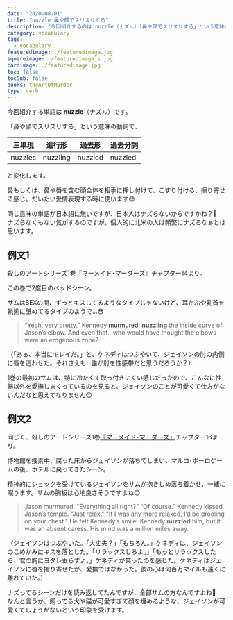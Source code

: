 ```yaml
---
date: "2020-08-01"
title: "nuzzle 鼻や顔でスリスリする"
description: "今回紹介するのは nuzzle（ナズㇽ）「鼻や顔でスリスリする」という意味の動詞です。例文は、殺しのアートシリーズ1巻『マーメイド･マーダーズ』より"
category: vocabulary
tags:
  - vocabulary
featuredimage: ./featuredimage.jpg
squareimage: ./featuredimage_s.jpg
cardimage: ./featuredimage.jpg
toc: false
tocSub: false
books: theArtOfMurder
type: verb
---
```



今回紹介する単語は __nuzzle__（ナズㇽ）です。

「鼻や顔でスリスリする」という意味の動詞で、

|三単現|進行形|過去形|過去分詞|
|---|---|---|---|
|nuzzles|nuzzling|nuzzled|nuzzled|

と変化します。

鼻もしくは、鼻や唇を含む顔全体を相手に押し付けて、こすり付ける、擦り寄せる感じ。だいたい愛情表現する時に使います😊

同じ意味の単語が日本語に無いですが、日本人はナズらないからですかね？🤔  
ナズらなくもない気がするのですが。個人的に北米の人は頻繁にナズるなぁとは思います。

## 例文1

殺しのアートシリーズ1巻[『マーメイド･マーダーズ』](/mm-romance/the-mermaid-murders/)チャプター14より。

この巻で2度目のベッドシーン。

サムはSEXの間、ずっとキスしてるようなタイプじゃないけど、耳たぶや乳首を執拗に舐めてるタイプのようで…😳

<Blockquote book srcBook="mermaidMurders" lang="en" chapter="14">
“Yeah, very pretty,” Kennedy <a href="/vocabulary/murmur/">murmured</a>, <strong>nuzzling</strong> the inside curve of Jason’s elbow. And even that…who would have thought the elbows were an erogenous zone?
</Blockquote>

<p className="translation">（「あぁ、本当にキレイだ。」と、ケネディはつぶやいて、ジェイソンの肘の内側に唇を這わせた。それさえも...誰が肘を性感帯だと思うだろうか？）</p>

1巻の最初のサムは、特に冷たくて取っ付きにくい感じだったので、こんなに性器以外を愛撫しまくっているのを見ると、ジェイソンのことが可愛くて仕方がないんだなと思えてなりません😊

## 例文2

同じく、殺しのアートシリーズ1巻[『マーメイド･マーダーズ』](/mm-romance/the-mermaid-murders/)チャプター16より。

博物館を捜索中、腐った床からジェイソンが落ちてしまい、マルコ･ポーロゲームの後、ホテルに戻ってきたシーン。

精神的にショックを受けているジェイソンをサムが抱きしめ落ち着かせ、一緒に眠ります。サムの胸板は心地良さそうですよね😊

<Blockquote book srcBook="mermaidMurders" lang="en" chapter="16">
Jason murmured, “Everything all right?” “Of course.” Kennedy kissed Jason’s temple. “Just relax.” “If I was any more relaxed, I’d be drooling on your chest.” He felt Kennedy’s smile. Kennedy <strong>nuzzled</strong> him, but it was an absent caress. His mind was a million miles away.
</Blockquote>

<p className="translation">（ジェイソンはつぶやいた。「大丈夫？」「もちろん。」ケネディは、ジェイソンのこめかみにキスを落とした。「リラックスしろよ。」「もっとリラックスしたら、君の胸にヨダレ垂らすよ。」ケネディが笑ったのを感じた。ケネディはジェイソンに唇を摺り寄せたが、愛撫ではなかった。彼の心は何百万マイルも遠くに離れていた。）</p>

ナズってるシーンだけを読み返してたんですが、全部サムの方なんですよね🤔  
なんと言うか、飼ってる犬や猫が可愛すぎて顔を埋めるような、ジェイソンが可愛くてしょうがないという印象を受けます。

<VocabularyFooter book="mermaidMurders" />
